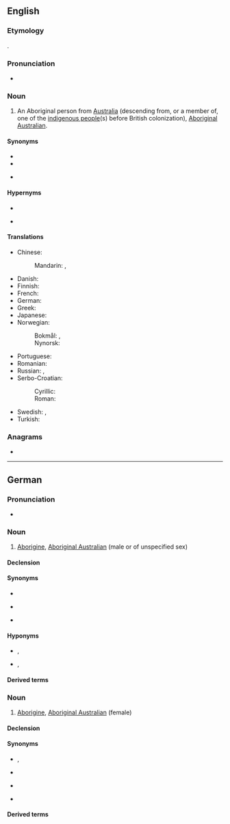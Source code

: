 {{also|aborigine|aborígine|ab origine}}
==English==

===Etymology===
{{back-form|en|Aborigines}}.

===Pronunciation===
* {{a|US}} {{IPA|en|/ˌæb.əˈɹɪdʒ.ə.ni/|/ˌæb.əˈɹɪdʒ.ɪ.ni/}}

===Noun===
{{en-noun}}

# An Aboriginal person from [[Australia]] (descending from, or a member of, one of the [[indigenous people]](s) before British colonization), [[Aboriginal Australian]].

====Synonyms====
* {{l|en|Aboriginal}}
* {{l|en|Aboriginal people}}
* {{l|en|Aboriginal Australian}} {{q|neutral term}}

====Hypernyms====
* {{l|en|Australoid}}
* {{l|en|Indigenous Australian}} {{q|person of the Aboriginal and [[Torres Strait Islander]] people of Australia}}

====Translations====
{{trans-top|Aboriginal person from Australia, Aboriginal Australian}}
* Chinese:
*: Mandarin: {{t+|cmn|澳洲原住民|tr=Àozhōu yuánzhùmín|sc=Hani}}, {{t+|cmn|原住民|tr=yuánzhùmín|sc=Hani}}
* Danish: {{t+|da|aboriginer|c}}
* Finnish: {{t+|fi|aborigine}}
* French: {{t+|fr|Aborigène|m|f}}
* German: {{t+|de|Aborigine|m|f}}
* Greek: {{t|el|Αβορίγινας|m}}
* Japanese: {{t|ja|アボリジニ|tr=aborijini|sc=Jpan}}
* Norwegian:
*: Bokmål: {{t+|no|aborigin|m}}, {{t|nb|aboriginer|m}}
*: Nynorsk: {{t+|no|aborigin|m}}
{{trans-mid}}
* Portuguese: {{t|pt|aborígine|m|f}}
* Romanian: {{t+|ro|aborigen|m}}
* Russian: {{t+|ru|абориге́н|m}}, {{t+|ru|абориге́нка|f}}
* Serbo-Croatian:
*: Cyrillic: {{t|sh|Абориџин|m|sc=Cyrl}}
*: Roman: {{t|sh|Aboridžin|m}}
* Swedish: {{t+|sv|aborigin|c}}, {{t+|sv|aboriginer|c}}
* Turkish: {{t+|tr|Aborjin}}
{{trans-bottom}}

===Anagrams===
* {{anagrams|en|a=abegiinor|baignoire}}

----

==German==
{{wikipedia|lang=de|Aborigines}}

===Pronunciation===
* {{audio|de|De-Aborigine.ogg|Audio}}

===Noun===
{{de-noun|m||Aborigines|f=Aborigine}}

# [[#English|Aborigine]], [[Aboriginal Australian]] (male or of unspecified sex)

====Declension====
{{de-decl-noun-m|s|s}}

====Synonyms====
* {{l|de|australischer Ureinwohner}}
* {{l|de|Australneger}} {{q|historic term, now racist}}
* {{l|de|Ureinwohner Australiens}}

====Hyponyms====
* {{l|de|Aboriginemann}}, {{l|de|Aborigine-Mann}}
* {{l|de|Aboriginefrau}}, {{l|de||Aborigine-Frau}}

====Derived terms====
{{der3|de
|Aborigine-Eltern
|Aborigine-Englisch
|[[Aboriginefamilie]], [[Aborigine-Familie]]
|[[Aboriginefrau]], [[Aborigine-Frau]]
|Aborigine-Junge
|[[Aboriginekind]], [[Aborigine-Kind]]
|Aborigine-Kunst
|Aborigine-Künstler
|[[Aborigine-Künstlerin]] (could also be: {{af|de|Aborigine-Künstler|-in|nocat=1}})
|Aborigine-Kunstwerk
|Aborigine-Leben
|Aborigine-Literatur
|Aborigine-Mädchen
|[[Aboriginemann]], [[Aborigine-Mann]]
|Aboriginename
|[[Aboriginevolk]], [[Aborigine-Volk]]
|Halbblut-Aborigine
|Vollblut-Aborigine
}}

===Noun===
{{de-noun|f||Aborigines|m=Aborigine}}

# [[#English|Aborigine]], [[Aboriginal Australian]] (female)

====Declension====
{{de-decl-noun-f||pl=Aborigines}}

====Synonyms====
* {{l|de|Aboriginefrau}}, {{l|de|Aborigine-Frau}}
* {{l|de|australische Ureinwohnerin}}
* {{l|de|Australnegerin}} {{q|historic term, now racist}}
* {{l|de|Ureinwohnerin Australiens}}

====Derived terms====
{{der3|de
|Halbblut-Aborigine
|Vollblut-Aborigine
}}

{{C|de|Demonyms}}